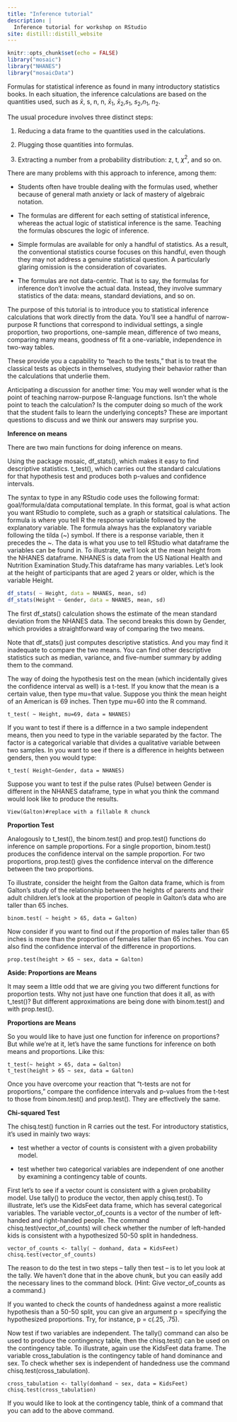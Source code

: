 ```yaml
---
title: "Inference tutorial"
description: |
  Inference tutorial for workshop on RStudio
site: distill::distill_website
---
```


```r
knitr::opts_chunk$set(echo = FALSE)
library("mosaic")
library("NHANES")
library("mosaicData")
```


Formulas for statistical inference as found in many introductory statistics books. In each situation, the inference calculations are based on the quantities used, such as $\bar{x}$, s, n, n, $\bar{x}_1$, $\bar{x}_2$,$s_1$, $s_2$,$n_1$, $n_2$.

The usual procedure involves three distinct steps:

1. Reducing a data frame to the quantities used in the calculations.

2. Plugging those quantities into formulas.

3. Extracting a number from a probability distribution: z, t, $\chi^2$, and so on.

There are many problems with this approach to inference, among them:

* Students often have trouble dealing with the formulas used, whether because of general math anxiety or lack of mastery of algebraic notation.
* The formulas are different for each setting of statistical inference, whereas the actual logic of statistical inference is the same. Teaching the formulas obscures the logic of inference.

* Simple formulas are available for only a handful of statistics. As a result, the conventional statistics course focuses on this handful, even though they may not address a genuine statistical question. A particularly glaring omission is the consideration of covariates.

* The formulas are not data-centric. That is to say, the formulas for inference don’t involve the actual data. Instead, they involve summary statistics of the data: means, standard deviations, and so on.

The purpose of this tutorial is to introduce you to statistical inference calculations that work directly from the data. You’ll see a handful of narrow-purpose R functions that correspond to individual settings, a single proportion, two proportions, one-sample mean, difference of two means, comparing many means, goodness of fit	a one-variable, independence in two-way tables. 

These provide you a capability to “teach to the tests,” that is to treat the classical tests as objects in themselves, studying their behavior rather than the calculations that underlie them.

Anticipating a discussion for another time: You may well wonder what is the point of teaching narrow-purpose R-language functions. Isn’t the whole point to teach the calculation? Is the computer doing so much of the work that the student fails to learn the underlying concepts? These are important questions to discuss and we think our answers may surprise you.

**Inference on means**

There are two main functions for doing inference on means.

Using the package mosaic, df_stats(), which makes it easy to find descriptive statistics.
t_test(), which carries out the standard calculations for that hypothesis test and produces both p-values and confidence intervals.

The syntax to type in any RStudio code uses the following format: goal/formula/data computational template. In this format, goal is what action you want RStudio to complete, such as a graph or statsitical calulations. The formula is where you tell R the response variable followed by the explanatory variable. The formula always has the explanatory variable following the tilda (~) symbol. If there is a response variable, then it precedes the ~. The data is what you use to tell RStudio what dataframe the variables can be found in. To illustrate, we’ll look at the mean height from the NHANES dataframe. NHANES is data from the US National Health and Nutrition Examination Study.This dataframe has many variables. Let's look at the height of participants that are aged 2 years or older, which is the variable Height. 

```r
df_stats( ~ Height, data = NHANES, mean, sd)
df_stats(Height ~ Gender, data = NHANES, mean, sd)
```

The first df_stats() calculation shows the estimate of the mean standard deviation from the NHANES data. The second breaks this down by Gender, which provides a straightforward way of comparing the two means.

Note that df_stats() just computes descriptive statistics. And you may find it inadequate to compare the two means. You can find other descriptive statistics such as median, variance, and five-number summary by adding them to the command. 

The way of doing the hypothesis test on the mean (which incidentally gives the confidence interval as well) is a t-test. If you know that the mean is a certain value, then type mu=that value. Suppose you think the mean height of an American is 69 inches. Then type mu=60 into the R command.

```r_one_sample
t_test( ~ Height, mu=69, data = NHANES)
```
If you want to test if there is a differnce in a two sample independent means, then you need to type in the variable separated by the factor. The factor is a categorical variable that divides a qualitative variable between two samples. In you want to see if there is a difference in heights between genders, then you would type:

```r_two_sample
t_test( Height~Gender, data = NHANES)
```
Suppose you want to test if the pulse rates (Pulse) between Gender is different in the NHANES dataframe, type in what you think the command would look like to produce the results.

```r_Galton
View(Galton)#replace with a fillable R chunck
```


**Proportion Test**

Analogously to t_test(), the binom.test() and prop.test() functions do inference on sample proportions. For a single proportion, binom.test() produces the confidence interval on the sample proportion. For two proportions, prop.test() gives the confidence interval on the difference between the two proportions.

To illustrate, consider the height from the Galton data frame, which is from Galton’s study of the relationship between the heights of parents and their adult children.let’s look at the proportion of people in Galton’s data who are taller than 65 inches.

```r_binom_test
binom.test( ~ height > 65, data = Galton)
```
Now consider if you want to find out if the proportion of males taller than 65 inches is more than the proportion of females taller than 65 inches. You can also find the confidence interval of the difference in proportions. 

```r_prop_test
prop.test(height > 65 ~ sex, data = Galton)
```
**Aside: Proportions are Means**

It may seem a little odd that we are giving you two different functions for proportion tests. Why not just have one function that does it all, as with t_test()? But different approximations are being done with binom.test() and with prop.test().

**Proportions are Means**

So you would like to have just one function for inference on proportions? But while we’re at it, let’s have the same functions for inference on both means and proportions. Like this:

```r_t_test_prop
t_test(~ height > 65, data = Galton)
t_test(height > 65 ~ sex, data = Galton)
```


Once you have overcome your reaction that “t-tests are not for proportions,” compare the confidence intervals and p-values from the t-test to those from binom.test() and prop.test(). They are effectively the same.

**Chi-squared Test**

The chisq.test() function in R carries out the test. For introductory statistics, it’s used in mainly two ways:

- test whether a vector of counts is consistent with a given probability model.

- test whether two categorical variables are independent of one another by examining a contingency table of counts.

First let's to see if a vector count is consistent with a given probability model. Use tally() to produce the vector, then apply chisq.test(). To illustrate, let's use the KidsFeet data frame, which has several categorical variables. The variable vector_of_counts is a vector of the number of left-handed and right-handed people. The command chisq.test(vector_of_counts) will check whether the number of left-handed kids is consistent with a hypothesized 50-50 split in handedness. 

```r_chi_square
vector_of_counts <- tally( ~ domhand, data = KidsFeet)
chisq.test(vector_of_counts)
```
The reason to do the test in two steps – tally then test – is to let you look at the tally. We haven’t done that in the above chunk, but you can easily add the necessary lines to the command block. (Hint: Give vector_of_counts as a command.)

If you wanted to check the counts of handedness against a more realistic hypothesis than a 50-50 split, you can give an argument p = specifying the hypothesized proportions. Try, for instance, p = c(.25, .75).

Now test if two variables are independent. The tally() command can also be used to produce the contingency table, then the chisq.test() can be used on the contingency table. To illustrate, again use the KidsFeet data frame. The variable cross_tabulation is the contingency table of hand dominance and sex. To check whether sex is independent of handedness use the command chisq.test(cross_tabulation).

```r_independence
cross_tabulation <- tally(domhand ~ sex, data = KidsFeet)
chisq.test(cross_tabulation)
```

If you would like to look at the contingency table, think of a command that you can add to the above command.
